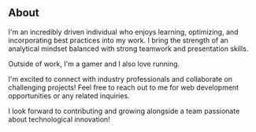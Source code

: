 ## About

I'm an incredibly driven individual who enjoys learning, optimizing, and incorporating best practices into my work. I bring the strength of an analytical mindset balanced with strong teamwork and presentation skills.

Outside of work, I'm a gamer and I also love running.

I'm excited to connect with industry professionals and collaborate on challenging projects! Feel free to reach out to me for web development opportunities or any related inquiries.

I look forward to contributing and growing alongside a team passionate about technological innovation!